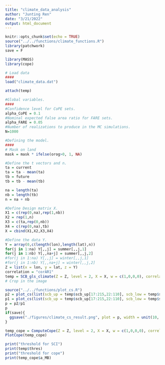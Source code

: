 ```yaml
---
title: "climate_data_analysis"
author: "Junting Ren"
date: "3/21/2022"
output: html_document
---
```


```r
knitr::opts_chunk$set(echo = TRUE)
source("../../functions/climate_functions.R")
library(patchwork)
save = F
```



```r
library(MASS)
library(cope)

# Load data
####
load("climate_data.dat")

attach(temp)

#Global variables.
####
#Confidence level for CoPE sets.
alpha_CoPE = 0.1
#Nominal expected false area ratio for FARE sets.
alpha_FARE = 0.05
#Number of realizations to produce in the MC simulations.
N=1000

#Defining the model.
####
# Mask on land
mask = mask * ifelse(orog>0, 1, NA)

#Define the t vectors and n.
ta = current
ta = ta - mean(ta)
tb = future
tb = tb - mean(tb)

na = length(ta)
nb = length(tb)
n = na + nb

#Define Design matrix X.
X1 = c(rep(0,na),rep(1,nb))
X2 = rep(1,n)
X3 = c(ta,rep(0,nb))
X4 = c(rep(0,na),tb)
X = cbind(X1,X2,X3,X4)

#Define the data Y.
Y = array(0,c(length(lon),length(lat),n))
for(j in 1:na) Y[,,j] = summer[,,j,1]
for(j in 1:nb) Y[,,na+j] = summer[,,j,2]
#for(j in 1:na) Y[,,j] = winter[,,j,1]
#for(j in 1:nb) Y[,,na+j] = winter[,,j,2]
Z = list(x = lon, y = lat, z = Y)
correlation = "corAR1"
temp = SCB_gls_climate(Z = Z, level = 2, X = X, w = c(1,0,0,0), correlation = correlation, mask = mask, alpha = alpha_CoPE)
# Crop in the image
```

```r
source("../../functions/plot_cs.R")
p2 = plot_cs(list(scb_up = temp$scb_up[17:215,22:110], scb_low = temp$scb_low[17:215,22:110]), levels = c(1.5, 2,2.5,3), x = temp$x[17:215], y = temp$y[22:110], mu_hat = temp$mu_hat[17:215,22:110], xlab = "", ylab = "", level_label = T, min.size = 40, palette = "Spectral", color_level_label = "black")
p1 = plot_cs(list(scb_up = temp$scb_up[17:215,22:110], scb_low = temp$scb_low[17:215,22:110]), levels = c(1.5,2,2.5), x = temp$x[17:215], y = temp$y[22:110], mu_hat = temp$mu_hat[17:215,22:110], xlab = "", ylab = "",together = F)
p = p2/p1
p
if(save){
  ggsave("./figures/climate_cs_result.png", plot = p, width = unit(10, "cm"), height = unit(7, "cm"))
}
```


```r
temp_cope = ComputeCope(Z = Z, level = 2, X = X, w = c(1,0,0,0), correlation = correlation, mask = mask)
PlotCope(temp_cope)
```


```r
print("threshold for SCI")
print(temp$thres)
print("threshold for cope")
print(temp_cope$a_MB)
```

